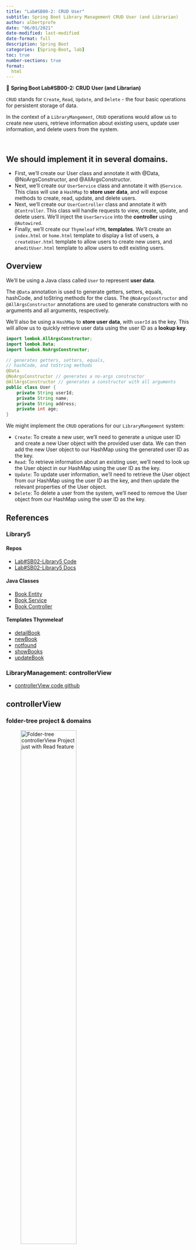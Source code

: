 ```yaml
---
title: "Lab#SB00-2: CRUD User"
subtitle: Spring Boot Library Management CRUD User (and Librarian)
author: albertprofe
date: "06/01/2021"
date-modified: last-modified
date-format: full
description: Spring Boot
categories: [Spring-Boot, lab]
toc: true
number-sections: true
format:
  html
---
```


::: {.labs}
📘 **Spring Boot Lab#SB00-2: CRUD User (and Librarian)**

``CRUD`` stands for ``Create``, ``Read``, ``Update``, and ``Delete`` - the four basic operations for persistent storage of data.

In the context of a ``LibraryMangement``, ``CRUD`` operations would allow us to create new users, retrieve information about existing users, update user information, and delete users from the system.

:::

</br>

::: {.callout-note}
## We should implement it in **several domains.**

- First, we'll create our User class and annotate it with @Data, @NoArgsConstructor, and @AllArgsConstructor.
- Next, we'll create our ``UserService`` class and annotate it with ``@Service``. This class will use a ``HashMap`` to **store user data**, and will expose methods to create, read, update, and delete users.
- Next, we'll create our ``UserController`` class and annotate it with ``@Controller``. This class will handle requests to view, create, update, and delete users. We'll inject the ``UserService`` into the **controller** using ``@Autowired``.
- Finally, we'll create our ``Thymeleaf`` ``HTML`` **templates**. We'll create an ``index.html`` or ``home.html`` template to display a list of users, a ``createUser.html`` template to allow users to create new users, and an`` editUser.html`` template to allow users to edit existing users.

:::


## Overview

We'll be using a Java class called ``User`` to represent **user data**.

::: {.column-margin}

The ``@Data`` annotation is used to generate getters, setters, equals, hashCode, and toString methods for the class. The ``@NoArgsConstructor`` and ``@AllArgsConstructor`` annotations are used to generate constructors with no arguments and all arguments, respectively.

:::

We'll also be using a ``HashMap`` to **store user data**, with ``userId`` as the key. This will allow us to quickly retrieve user data using the user ID as a **lookup key**.

```java
import lombok.AllArgsConstructor;
import lombok.Data;
import lombok.NoArgsConstructor;

// generates getters, setters, equals, 
// hashCode, and toString methods
@Data
@NoArgsConstructor // generates a no-args constructor
@AllArgsConstructor // generates a constructor with all arguments
public class User {
    private String userId;
    private String name;
    private String address;
    private int age;
}
```
We might implement the ``CRUD`` operations for our ``LibraryMangement`` system:

- ``Create``: To create a new user, we'll need to generate a unique user ID and create a new User object with the provided user data. We can then add the new User object to our HashMap using the generated user ID as the key.
- ``Read``: To retrieve information about an existing user, we'll need to look up the User object in our HashMap using the user ID as the key.
- ``Update``: To update user information, we'll need to retrieve the User object from our HashMap using the user ID as the key, and then update the relevant properties of the User object.
- ``Delete``: To delete a user from the system, we'll need to remove the User object from our HashMap using the user ID as the key.

## References 

### Library5

#### Repos

- [Lab#SB02-Library5 Code](https://github.com/AlbertProfe/cifojava2022-3/tree/master/library5){.external}
- [Lab#SB02-Library5 Docs](https://github.com/AlbertProfe/cifojava2022-3/wiki/Library5:-ThymeLeaf-Web-Project){.external}

#### Java Classes

- [Book Entity](https://github.com/AlbertProfe/cifojava2022-3/blob/master/library5/src/main/java/io/company/library/Book.java){.external}
- [Book Service](https://github.com/AlbertProfe/cifojava2022-3/blob/master/library5/src/main/java/io/company/library/BookService.java){.external}
- [Book Controller](https://github.com/AlbertProfe/cifojava2022-3/blob/master/library5/src/main/java/io/company/library/LibraryWebController.java){.external}

#### Templates Thynmeleaf

- [detailBook](https://github.com/AlbertProfe/cifojava2022-3/blob/master/library5/src/main/resources/templates/detailBook.html){.external}
- [newBook](https://github.com/AlbertProfe/cifojava2022-3/blob/master/library5/src/main/resources/templates/newBook.html){.external}
- [notfound](https://github.com/AlbertProfe/cifojava2022-3/blob/master/library5/src/main/resources/templates/notfound.html){.external}
- [showBooks](https://github.com/AlbertProfe/cifojava2022-3/blob/master/library5/src/main/resources/templates/showBooks.html){.external}
- [updateBook](https://github.com/AlbertProfe/cifojava2022-3/blob/master/library5/src/main/resources/templates/updateBook.html){.external}

### LibraryManagement: controllerView

- [controllerView code github](https://github.com/AlbertProfe/CifoJava2023/tree/master/controllerView){.external}

## controllerView

### folder-tree project & domains

![Folder-tree `controllerView` Project just with `Read` feature](/images/springboot/controllerView_read.png){width="60%"}

### Home

This cycle defines a `@Controller` class that handles requests to the `URL` `"/home"`. When a `request` is made, it adds the current date and time to the `model` object, and then `returns` **the name of the view to be rendered.** 

The view will have access to the "todayDate" attribute and can use it to display the current date and time.

```java
import org.springframework.stereotype.Controller;
import org.springframework.ui.Model;
import org.springframework.web.bind.annotation.RequestMapping;
import java.util.Date;

@Controller
public class HomeController {
    @RequestMapping("/home")
    public String gethome(Model model){

        model.addAttribute("todayDate", new Date().toString());
        return "home";
    }

}
```
:::{.column-margin}

![render html chrome: /home](/images/springboot/viewController1.png){width="60%"}
:::

## CRUD: read

### Users

The cycle request-response relies in the `@Controller` class called `UserController`, which `maps` `requests` to the `"/user/users" URL`. 

It uses an `@Autowired` `UserService` to `fetch` a **list of users and adds them to the `model`**, before returning a view called `"user/users".`


``` java
package com.example.myFirstSpring.controller;

import com.example.myFirstSpring.service.UserService;
import org.springframework.beans.factory.annotation.Autowired;
import org.springframework.stereotype.Controller;
import org.springframework.ui.Model;
import org.springframework.web.bind.annotation.RequestMapping;

@Controller
@RequestMapping("/user")
public class UserController {

    @Autowired
    UserService userService;

    @RequestMapping("/users")
    public String getAllUsers(Model model){
        // fetch all users, add to model
        model.addAttribute("users", userService.getAllUsers());
        return "user/users";
    }
}

```
:::{.column-margin}
![render html chrome: /user/users](/images/springboot/viewController2.png){width="60%"}
:::

Here we will define the @Service class, called `UserService` with a method called `getAllUsers`, which returns a `HashMap` of `user` objects.

The `HashMap` is populated **with 20 fake user objects using a utility** method called `populateFakeUsers`.

```java
package com.example.myFirstSpring.service;

import com.example.myFirstSpring.model.User;
import com.example.myFirstSpring.utils.Utils;
import org.springframework.stereotype.Service;
import java.util.HashMap;

@Service
public class UserService {
    public static HashMap<String, User> users = new HashMap<>();

    static {
        Utils.populateFakeUsers(20, users);
    }

    public HashMap<String, User> getAllUsers (){

        return users;
    }
}
```

#### Code source 

- [controllerView Project](https://github.com/AlbertProfe/CifoJava2023/tree/master/controllerView){.external}
- [Home Controller](https://github.com/AlbertProfe/CifoJava2023/blob/0a821cc862d142f213b13f65586de09236699ee9/controllerView/src/main/java/com/example/myFirstSpring/controller/HomeController.java){.external}
- [User Controller](https://github.com/AlbertProfe/CifoJava2023/blob/0a821cc862d142f213b13f65586de09236699ee9/controllerView/src/main/java/com/example/myFirstSpring/controller/UserController.java){.external}
- [Users html](https://github.com/AlbertProfe/CifoJava2023/blob/0a821cc862d142f213b13f65586de09236699ee9/controllerView/src/main/resources/templates/user/users.html){.external}
- [Home html](https://github.com/AlbertProfe/CifoJava2023/blob/0a821cc862d142f213b13f65586de09236699ee9/controllerView/src/main/resources/templates/home.html){.external}

### Librarians

Like `User request-response cyle read` feature (user-case and user-story) we will code the `Librarian`.

::: {.callout-note}
The `Librarian cycle request-response` would function similarly to the User cycle request-response, but with different URLs, controller methods, and service methods tailored to the Librarian entity.
:::

1. The `LibrarianController` would `map` requests to the appropriate URLs, such as `"/librarian/librarians"`.

2. These `requests` would be handled by methods in the `LibrarianController`, which would call methods from the `LibrarianService` to fetch or manipulate data.

::: {.column-margin}
The `LibrarianService` would contain methods for fetching and manipulating data from the Librarian entity, similar to the UserService for the User entity.
:::

3. Templates would also be created for rendering views related to the Librarian entity, using `Thymeleaf` or a similar templating engine.

#### Code source 

- [controllerView Project](https://github.com/AlbertProfe/CifoJava2023/tree/master/controllerView){.external}
- [Librarian controller](https://github.com/AlbertProfe/CifoJava2023/blob/master/controllerView/src/main/java/com/example/myFirstSpring/controller/LibrarianController.java){.external}

:::{.column-margin}
![render html chrome: /librarian/librarians](/images/springboot/viewController3.png){width="60%"}
:::

## CRUD: create

### Create book (reference)

![CRUD: create book](/images/springboot/crud-create.png)

- [The Form element](https://developer.mozilla.org/en-US/docs/Web/HTML/Element/form){.external}

::: {.callout-note}
## HTML Form: name/id

In ``HTML`` forms, the ``name`` and ``id`` **attributes** serve different purposes for form elements:

- ``name`` **attribute**: This attribute defines the ``name`` of the input element, which is used to identify the **form data in the request that is sent to the server** when the form is **submitted**. The name attribute is required for all form controls and must be unique within the form.

- ``id`` **attribute**: This attribute is used to **uniquely identify an HTML element**. It can be used to **target** the element with ``CSS`` or ``JavaScript``, and can also be used to associate a label with an input element using the for attribute.
:::

::: {.callout-note}
## HTML Form: action
The ``action`` attribute is used to **specify the URL of the server-side script or class/method that will process the form data when the form is submitted**.

This attribute is required for all forms and **specifies the location where the form data will be sent.**

The method attribute is also used to specify the ``HTTP`` method that will be used to submit the form data, such as ``GET`` or ``POST``.

:::

::: {.callout-note}
## HTML Form: for

The ``for`` attribute is used **to associate a label with an input element.**

The ``for`` attribute specifies which input element **the label belongs to by referring to the ``id`` attribute** of the input element.

:::
### Create user

1. The client sends a ``request`` to server-controller by an ``endpoint`` to get the create-user form: [Users template](https://github.com/AlbertProfe/CifoJava2023/blob/dea67f25d24bcc89a6141762d5ed17085660349b/controllerView/src/main/resources/templates/user/users.html#L27){.external}

```html
<p>
    <a th:href="@{/user/emptyForm}">Add new user to HashMap</a>
</p>
```
::: {.column-margin}
![](/images/springboot/createUser-01.png)
:::

2. The server-controller method handles the ``request`` and sends a ``response`` with the create-user form: [UserController](https://github.com/AlbertProfe/CifoJava2023/blob/dea67f25d24bcc89a6141762d5ed17085660349b/controllerView/src/main/java/com/example/myFirstSpring/controller/UserController.java#L36){.external}

```java
@RequestMapping("/emptyForm")
public String sendUserForm(){
    return "user/userForm";
}
```


3. The client renders the create-user form received from server-controller: [userForm](https://github.com/AlbertProfe/CifoJava2023/blob/dea67f25d24bcc89a6141762d5ed17085660349b/controllerView/src/main/resources/templates/user/userForm.html){.external}

```html
<form action="/user/createUser" >
    <p>
        <label for="name">Name</label>
        <input  type="text" name="name"  id="name"></p>
    <p>
        <label for="address">address</label>
        <input  type="text" name="address"  id="address"></p>
    <p>
        <label for="age">age</label>
        <input type="number" name="age"  id="age" ></p>
    <p>
        <input type="submit" value="Add new user" />
</form>
```

::: {.column-margin}
![](/images/springboot/createUser-02.png)
:::


4. The client sends a ``request`` to add this new ``user`` to ``HashMap``: [userForm](https://github.com/AlbertProfe/CifoJava2023/blob/dea67f25d24bcc89a6141762d5ed17085660349b/controllerView/src/main/resources/templates/user/userForm.html#L24){.external} 

```html
<form action="/user/createUser" >
    <input type="submit" value="Add new user" />
</form>
```
::: {.column-margin}
![](/images/springboot/createUser-03.png)
:::


5. The sever-controller method handles the ``request``, saves the ``user`` object in a ``HashMap`` and redirects the reponse: [UserController](https://github.com/AlbertProfe/CifoJava2023/blob/dea67f25d24bcc89a6141762d5ed17085660349b/controllerView/src/main/java/com/example/myFirstSpring/controller/UserController.java#L27){.external}

```java
@RequestMapping("/createUser")
public String createUser(User user){
    userService.createUser(user);
    return "redirect:users";
    //return "user/userCreationResult";
}
```
::: {.column-margin}

![](/images/springboot/createUser-04.png)
:::

## CRUD: update

### Update book (reference)

![CRUD: update book](/images/springboot/crud-update.png)

### Update user

1. The client sends a ``request`` to server-controller by an ``endpoint`` to get the update-user form: [Update user template](){.external}

```html
<td>
     <a th:href = "@{packedForm(userIdFromView=${user.userId})}"
     >Update this book</a>
</td>
```
::: {.column-margin}
![](/images/springboot/createUser-01.png)
:::

2. The server-controller method handles the ``request`` and sends a response with the update-user form: [UserController](){.external}

```java
@RequestMapping("/packedForm")
public String packedForm(@RequestParam("userIdFromView") String id, 
                        Model model) {
    //examples of addAtrribute
     = bookService.findUserById(id);
    if () {
        model.addAttribute("userFromController", user);
        return "updateUser.html";
    } else return "userNotfound.html";
}
```


3. The client renders the update-user form received from server-controller: [userForm](){.external}

```html
<form   action="#"
        th:action="@{updateBook/{userIdFromView}
        (userIdFromView=${userFromController.userId})}"
        th:object="${userFromController}"
        method="post">
    <p>
        <label for="userId">User Id</label>
        <input  type="number" name="userId" id="userId" 
                th:field="*{userId}" readonly></p>
    <p>
    <p>
        <label for="name">Name</label>
        <input  type="text" name="name" id="name"
                th:field="*{name}"></p>
    <p>
        <label for="address">Address</label>
        <input  type="text" name="address" id="address"
                th:field="*{address}"></p>
    <p>
        <label for="Age">Age</label>
        <input type="number" name="age" id="age"
                th:field="*{age}" ></p>
    
        <input type="submit" value="Update user"/>
    </div>
</form>
```

::: {.column-margin}
![](/images/springboot/createUser-02.png)
:::


4. The client sends a request to update this ``user`` to ``HashMap``: [userForm](){.external} 

```html
<form   action="#"
        th:action="@{updateUser/{userIdFromView}
        (userIdFromView=${userFromController.userId})}"
        th:object="${userFromController}"
        method="post">

</form>
```
::: {.column-margin}
![](/images/springboot/createUser-03.png)
:::


5. The sever-controller method handles the request, updates the ``user`` object in a ``HashMap`` and redirects the reponse: [UserController](){.external}

```java
@PostMapping("/updateUser/{userIdFromView}")
public String updateUser(@PathVariable("userIdFromView") String id, 
                        User user){
    
     = bookService.findUserById(id);
    if () {
        bookService.updateUser(user);
        return "redirect:/user/users";
    } else  return "userNotfound.html";
}
```
::: {.column-margin}

![](/images/springboot/createUser-04.png)
:::


## CRUD: delete

1. The client sends a ``request`` to server-controller by an ``endpoint`` to delete a user: [Users template](){.external}

2. The server-controller method handles the ``request`` and sends a response with the result. It could be success (user deleted) or fail (the deletion operation could not be done): [UserController](){.external}

3. The server-controller method after handled the request sends the response: redirects the reponse to users: [Users template](){.external}


<!--- navLinks -->
<br><br>
<div class=row>
<br>
<div class='column left previous'>
<br>
[{{< fa solid arrow-left >}} Spring Boot: Data](/springboot/boot-concepts-data.qmd)
<br>
</div>
<br>
<div class='column center'>
<br>
[{{< fa solid arrow-up >}} top](#top)
<br>
</div>
<br>
<div class='column right next'>
<br>
[Lab 2: Spring Boot Projects  {{< fa solid arrow-right >}}](/springboot/sblab2.qmd)
<br>
</div>
<br>
</div>
